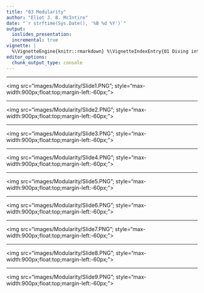 ```yaml
---
title: "03 Modularity"
author: "Eliot J. B. McIntire"
date: "`r strftime(Sys.Date(), '%B %d %Y')`"
output:
  ioslides_presentation:
  incremental: true
vignette: |
  %\VignetteEngine{knitr::rmarkdown} %\VignetteIndexEntry{01 Diving into SpaDES} %\VignetteDepends{SpaDES.core, SpaDES.tools} %\VignetteKeyword{discrete event simulation, spatial simulation models, workshops} %\VignetteEncoding{UTF-8}
editor_options:
  chunk_output_type: console
---
```


----

<img src="images/Modularity/Slide1.PNG"; style="max-width:900px;float:top;margin-left:-60px;">

---- 

<img src="images/Modularity/Slide2.PNG"; style="max-width:900px;float:top;margin-left:-60px;">

---- 

<img src="images/Modularity/Slide3.PNG"; style="max-width:900px;float:top;margin-left:-60px;">

---- 

<img src="images/Modularity/Slide4.PNG"; style="max-width:900px;float:top;margin-left:-60px;">

---- 

<img src="images/Modularity/Slide5.PNG"; style="max-width:900px;float:top;margin-left:-60px;">

---- 

<img src="images/Modularity/Slide6.PNG"; style="max-width:900px;float:top;margin-left:-60px;">

---- 

<img src="images/Modularity/Slide7.PNG"; style="max-width:900px;float:top;margin-left:-60px;">

---- 

<img src="images/Modularity/Slide8.PNG"; style="max-width:900px;float:top;margin-left:-60px;">

---- 

<img src="images/Modularity/Slide9.PNG"; style="max-width:900px;float:top;margin-left:-60px;">
